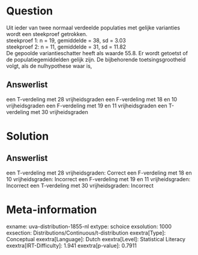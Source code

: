 Question
========

Uit ieder van twee normaal verdeelde populaties met gelijke varianties
wordt een steekproef getrokken.\
steekproef 1: n = 19, gemiddelde = 38, sd = 3.03\
steekproef 2: n = 11, gemiddelde = 31, sd = 11.82\
De gepoolde variantieschatter heeft als waarde 55.8. Er wordt getoetst
of de populatiegemiddelden gelijk zijn. De bijbehorende
toetsingsgrootheid volgt, als de nulhypothese waar is,

Answerlist
----------

een T-verdeling met 28 vrijheidsgraden
een F-verdeling met 18 en 10 vrijheidsgraden
een F-verdeling met 19 en 11 vrijheidsgraden
een T-verdeling met 30 vrijheidsgraden

Solution
========

Answerlist
----------

een T-verdeling met 28 vrijheidsgraden: Correct
een F-verdeling met 18 en 10 vrijheidsgraden: Incorrect
een F-verdeling met 19 en 11 vrijheidsgraden: Incorrect
een T-verdeling met 30 vrijheidsgraden: Incorrect

Meta-information
================
exname: uva-distribution-1855-nl
extype: schoice
exsolution: 1000
exsection: Distributions/Continuous/t-distribution
exextra[Type]: Conceptual
exextra[Language]: Dutch
exextra[Level]: Statistical Literacy
exextra[IRT-Difficulty]: 1.941
exextra[p-value]: 0.7911
